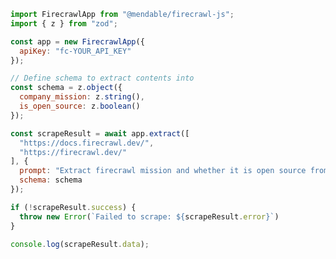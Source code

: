 ```js Node
import FirecrawlApp from "@mendable/firecrawl-js";
import { z } from "zod";

const app = new FirecrawlApp({
  apiKey: "fc-YOUR_API_KEY"
});

// Define schema to extract contents into
const schema = z.object({
  company_mission: z.string(),
  is_open_source: z.boolean()
});

const scrapeResult = await app.extract([
  "https://docs.firecrawl.dev/", 
  "https://firecrawl.dev/"
], {
  prompt: "Extract firecrawl mission and whether it is open source from the page.",
  schema: schema
});

if (!scrapeResult.success) {
  throw new Error(`Failed to scrape: ${scrapeResult.error}`)
}

console.log(scrapeResult.data);
```